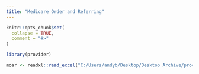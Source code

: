 ```yaml
---
title: "Medicare Order and Referring"
---
```


```r
knitr::opts_chunk$set(
  collapse = TRUE,
  comment = "#>"
)
```

```r
library(provider)
```

```r
moar <- readxl::read_excel("C:/Users/andyb/Desktop/Desktop Archive/provider_api_schemas.xlsx", sheet = "moar")
```


